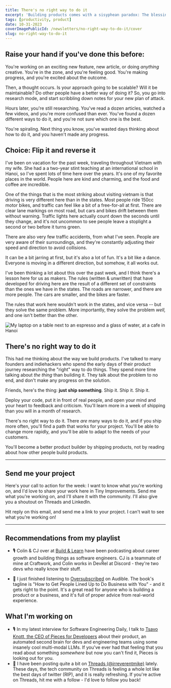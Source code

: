 ```yaml
---
title: There's no right way to do it
excerpt: 'Building products comes with a sisyphean paradox: The blessing is that there are so many ways to do it. The curse is that there are so many ways to do it.'
tags: [productivity, product]
date: 10-31-2023
coverImagePublicId: /newsletters/no-right-way-to-do-it/cover
slug: no-right-way-to-do-it
---
```


## Raise your hand if you've done this before:

You're working on an exciting new feature, new article, or doing _anything_ creative. You're in the zone, and you're feeling good. You're making progress, and you're excited about the outcome.

Then, a thought occurs. Is your approach going to be scalable? Will it be maintainable? Do other people have a better way of doing it? So, you go into research mode, and start scribbling down notes for your new plan of attack.

Hours later, you're still researching. You've read a dozen articles, watched a few videos, and you're more confused than ever. You've found a dozen different ways to do it, and you're not sure which one is the best.

You're spiraling. Next thing you know, you've wasted days thinking about how to do it, and you haven't made any progress.

## Choice: Flip it and reverse it

I've been on vacation for the past week, traveling throughout Vietnam with my wife. She had a a two-year stint teaching at an international school in Hanoi, so I've spent lots of time here over the years. It's one of my favorite places in the world. People here are kind and charming, and the food and coffee are incredible.

One of the things that is the most striking about visiting vietnam is that driving is very different here than in the states. Most people ride 150cc motor bikes, and traffic can feel like a bit of a free-for-all at first. There are clear lane markings on most road, but cars and bikes drift between them without warning. Traffic lights here actually count down the seconds until they change, and it's not uncommon to see people leave a stoplight a second or two before it turns green.

There are also very few traffic accidents, from what I've seen. People are very aware of their surroundings, and they're constantly adjusting their speed and direction to avoid collisions.

It can be a bit jarring at first, but it's also a lot of fun. It's a bit like a dance. Everyone is moving in a different direction, but somehow, it all works out.

I've been thinking a lot about this over the past week, and I think there's a lesson here for us as makers. The rules (written & unwritten) that have developed for driving here are the result of a different set of constraints than the ones we have in the states. The roads are narrower, and there are more people. The cars are smaller, and the bikes are faster.

The rules that work here wouldn't work in the states, and vice versa -- but they solve the same problem. More importantly, they solve the problem _well,_ and one isn't better than the other.

<Image
  publicId="/newsletters/no-right-way-to-do-it/cafe"
  alt="My laptop on a table next to an espresso and a glass of water, at a cafe in Hanoi"
  caption="Was I up at 6:30am to write a newsletter while on vacation? Maybe. But it shipped!"
/>
## There's no right way to do it

This had me thinking about the way we build products. I've talked to many founders and indiehackers who spend the early days of their product journey researching the "right" way to do things. They spend more time talking about _the thing_ than building it. They talk about the problem to no end, and don't make any progress on the solution.

Friends, here's the thing: **just ship something**. Ship it. Ship it. Ship it.

Deploy your code, put it in front of real people, and open your mind and your heart to feedback and criticism. You'll learn more in a week of shipping than you will in a month of research.

There's no right way to do it. There _are_ many ways to do it, and if you ship more often, you'll find a path that works for your project. You'll be able to change more rapidly, and you'll be able to adapt to the needs of your customers.

You'll become a better product builder by shipping products, not by reading about how other people build products.

---

## Send me your project

Here's your call to action for the week: I want to know what you're working on, and I'd love to share your work here in Tiny Improvements. Send me what you're working on, and I'll share it with the community. I'll also give you a shoutout on Threads and LinkedIn.

Hit reply on this email, and send me a link to your project. I can't wait to see what you're working on!

---

## Recommendations from my playlist

- 🎙️ Colin & CJ over at [Build & Learn](https://buildandlearn.dev/) have been podcasting about career growth and building things as software engineers. CJ is a teammate of mine at Craftwork, and Colin works in DevRel at Discord - they're two devs who really know their stuff.

- 📖 I just finished listening to [Oversubscribed](https://www.amazon.com/Oversubscribed-How-People-Lined-Business/dp/B085P1N7LR/ref=sr_1_1?keywords=oversubscribed&qid=1698715330&sr=8-1&_encoding=UTF8&=irreverentm04-20&=ur2&=37e3d32d3a23dee0fda9150b61b2e135&=1789&=9325) on Audible. The book's tagline is "How to Get People Lined Up to Do Business with You" - and it gets right to the point. It's a great read for anyone who is building a product or a business, and it's full of proper advice from real-world experience.

## What I'm working on

- 🎙️ In my latest interview for Software Engineering Daily, I talk to [Tsavo Knott, the CEO of Pieces for Developers](https://softwareengineeringdaily.com/2023/10/25/building-pieces-app-and-the-future-of-developer-productivity-with-tsavo-knott/) about their product, an automated second brain for devs and engineering teams using some insanely cool multi-modal LLMs. If you've ever had that feeling that you read about something _somewhere_ but now you can't find it, Pieces is looking out for you.
- 🧶 I have been posting quite a bit on [Threads (@irreverentmike)](https://www.threads.net/@irreverentmike) lately. These days, the tech community on Threads is feeling a whole lot like the best days of twitter (RIP), and it is really refreshing. If you're active on Threads, hit me with a follow - I'd love to follow you back!
